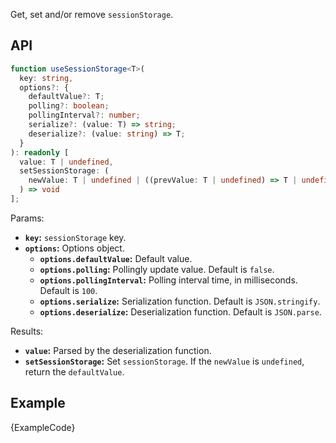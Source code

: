
Get, set and/or remove `sessionStorage`.

## API

```ts
function useSessionStorage<T>(
  key: string,
  options?: {
    defaultValue?: T;
    polling?: boolean;
    pollingInterval?: number;
    serialize?: (value: T) => string;
    deserialize?: (value: string) => T;
  }
): readonly [
  value: T | undefined,
  setSessionStorage: (
    newValue: T | undefined | ((prevValue: T | undefined) => T | undefined)
  ) => void
];
```

Params:

- **`key`:** `sessionStorage` key.
- **`options`:** Options object.
  - **`options.defaultValue`:** Default value.
  - **`options.polling`:** Pollingly update value. Default is `false`.
  - **`options.pollingInterval`:** Polling interval time, in milliseconds. Default is `100`.
  - **`options.serialize`:** Serialization function. Default is `JSON.stringify`.
  - **`options.deserialize`:** Deserialization function. Default is `JSON.parse`.

Results:

- **`value`:** Parsed by the deserialization function.
- **`setSessionStorage`:** Set `sessionStorage`. If the `newValue` is `undefined`, return the `defaultValue`.

## Example

<ExampleBlock>
  <Example />
</ExampleBlock>
<CodeBlock language="tsx">{ExampleCode}</CodeBlock>
